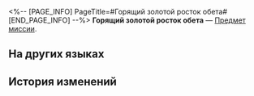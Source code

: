 <%-- [PAGE_INFO]
PageTitle=#Горящий золотой росток обета#
[END_PAGE_INFO] --%>
{{Предмет Инфобокс
|id          = 140533
|Изображение = Предмет Горящий золотой росток обета.png
|Тип         = Предмет миссии
|Инвентарь   = Миссии
|Редкость    = 3
|Эффект      = 
|Описание    = Необыкновенный водяной цветок, сияющий смутным янтарным пламенем.<br />Говорят, что это символ великой клятвы двух божеств, в котором содержится душа одного из них.
}}
'''Горящий золотой росток обета''' — [[Предмет миссии]].

==На других языках==
{{На других языках
|en   = Burning Golden Bough of Vows
|zhs  = 燃烧金枝誓言
|zht  = 燃燒金枝誓言
|ja   = 燃える金枝の誓い
|ko   = 타오르는 황금가지의 맹세
|es   = Rama dorada del juramento en llamas
|fr   = Fleur du serment doré en feu
|ru   = Горящий золотой росток обета
|th   = คำสาบานกิ่งทองคำที่ลุกไหม้
|vi   = Lời Thề Cành Vàng Thiêu Đốt
|de   = Brennender goldener Zweig der Gelübde
|id   = Sumpah Ranting Emas yang Membara
|pt   = Flor Dourada dos Votos em Chamas
}}

==История изменений==
{{История изменений|3.5}}